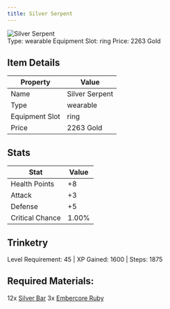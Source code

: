 ```yaml
---
title: Silver Serpent
---
```


<div className="flex items-start gap-6 mb-8">
  <div className="flex-shrink-0">
    <img src="/assets/resources/trinketry/rings/silver_serpent.png" alt="Silver Serpent" className="w-24 h-24 border rounded-lg" />
  </div>
  <div className="flex-1">
    <div className="space-y-2">
            <div className="flex flex-wrap gap-4 text-sm">
        <span className="px-2 py-1 bg-green-100 dark:bg-green-900 rounded-md">
          Type: wearable
        </span>
        <span className="px-2 py-1 bg-purple-100 dark:bg-purple-900 rounded-md">
          Equipment Slot: ring
        </span>
        <span className="px-2 py-1 bg-yellow-100 dark:bg-yellow-900 rounded-md">
          Price: 2263 Gold
        </span>
      </div>
    </div>
  </div>
</div>

## Item Details
| Property | Value |
|----------|-------|
| Name | Silver Serpent |
| Type | wearable |
| Equipment Slot | ring |
| Price | 2263 Gold |

## Stats
| Stat | Value |
|------|-------|
| Health Points | +8 |
| Attack | +3 |
| Defense | +5 |
| Critical Chance | 1.00% |

## Trinketry
Level Requirement: 45 | XP Gained: 1600 | Steps: 1875

## Required Materials:
12x [Silver Bar](/docs/resources/individual/silver_bar)
3x [Embercore Ruby](/docs/resources/individual/embercore_ruby)

